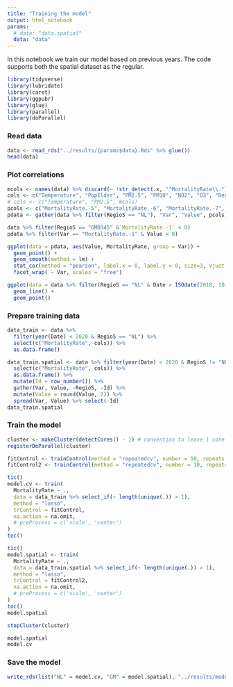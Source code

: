 ```yaml
---
title: "Training the model"
output: html_notebook
params:
  # data: "data.spatial"
  data: "data"
---
```


In this notebook we train our model based on previous years. The code supports both the spatial dataset as the regular.

```r
library(tidyverse)
library(lubridate)
library(caret)
library(ggpubr)
library(glue)
library(parallel)
library(doParallel)
```

### Read data

```r
data <- read_rds("../results/{params$data}.Rds" %>% glue())
head(data)
```

### Plot correlations

```r

mcols <- names(data) %>% discard(~ !str_detect(.x, "^MortalityRate\\."))
cols <- c("Temperature", "PopElder", "PM2.5", "PM10", "NO2", "O3", "RegioS", mcols)
# cols <- c("Temperature", "PM2.5", mcols)
pcols <- c("MortalityRate.-5", "MortalityRate.-6", "MortalityRate.-7", "MortalityRate.-8", "Temperature",  "PM2.5", "NO2", "PopElder")
pdata <- gather(data %>% filter(RegioS == "NL"), "Var", "Value", pcols) 

data %>% filter(RegioS == "GM0345" &`MortalityRate.-1` < 0)
pdata %>% filter(Var == "MortalityRate.-1" & Value < 0)

ggplot(data = pdata, aes(Value, MortalityRate, group = Var)) +
  geom_point() +
  geom_smooth(method = lm) +
  stat_cor(method = "pearson", label.x = 0, label.y = 0, size=3, vjust = -0.1) +
  facet_wrap( ~ Var, scales = "free")

ggplot(data = data %>% filter(RegioS == "NL" & Date > ISOdate(2018, 10, 1)), aes(Date, `MortalityRate.-1`)) +
  geom_line() + 
  geom_point()
```

### Prepare training data

```r
data_train <- data %>%
  filter(year(Date) < 2020 & RegioS == "NL") %>%
  select(c("MortalityRate", cols)) %>%
  as.data.frame()

data_train.spatial <- data %>% filter(year(Date) < 2020 & RegioS != "NL") %>%
  select(c("MortalityRate", cols)) %>% 
  as.data.frame() %>% 
  mutate(Id = row_number()) %>%
  gather(Var, Value, -RegioS, -Id) %>%
  mutate(Value = round(Value, 2)) %>%
  spread(Var, Value) %>% select(-Id)
data_train.spatial
```

### Train the model

```r
cluster <- makeCluster(detectCores() - 1) # convention to leave 1 core for OS
registerDoParallel(cluster)

fitControl <- trainControl(method = "repeatedcv", number = 50, repeats = 20, search = "random", allowParallel = F, verboseIter = F)
fitControl2 <- trainControl(method = "repeatedcv", number = 10, repeats = 10, search = "random", allowParallel = F, verboseIter = F)

tic()
model.cv <- train(
  MortalityRate ~ ., 
  data = data_train %>% select_if(~ length(unique(.)) > 1), 
  method = "lasso", 
  trControl = fitControl, 
  na.action = na.omit, 
  # preProcess = c('scale', 'center')
)
toc()

tic()
model.spatial <- train(
  MortalityRate ~ ., 
  data = data_train.spatial %>% select_if(~ length(unique(.)) > 1), 
  method = "lasso", 
  trControl = fitControl2, 
  na.action = na.omit, 
  # preProcess = c('scale', 'center')
)
toc()
model.spatial

stopCluster(cluster)

model.spatial
model.cv
```

### Save the model

```r
write_rds(list("NL" = model.cv, "GM" = model.spatial), "../results/model.Rds")
```